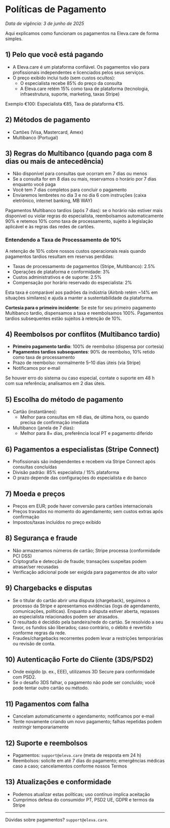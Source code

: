 # Políticas de Pagamento

_Data de vigência: 3 de junho de 2025_

Aqui explicamos como funcionam os pagamentos na Eleva.care de forma simples.

## 1) Pelo que você está pagando

- A Eleva.care é um plataforma confiável. Os pagamentos vão para profissionais independentes e licenciados pelos seus serviços.
- O preço exibido inclui tudo (sem custos ocultos):
  - O especialista recebe 85% do preço da consulta
  - A Eleva.care retém 15% como taxa de plataforma (tecnologia, infraestrutura, suporte, marketing, taxas Stripe)

Exemplo €100: Especialista €85, Taxa de plataforma €15.

## 2) Métodos de pagamento

- Cartões (Visa, Mastercard, Amex)
- Multibanco (Portugal)

## 3) Regras do Multibanco (quando paga com 8 dias ou mais de antecedência)

- Não disponível para consultas que ocorram em 7 dias ou menos
- Se a consulta for em 8 dias ou mais, reservamos o horário por 7 dias enquanto você paga
- Você tem 7 dias completos para concluir o pagamento
- Enviaremos lembretes no dia 3 e no dia 6 com instruções (caixa eletrônico, internet banking, MB WAY)

Pagamentos Multibanco tardios (após 7 dias): se o horário não estiver mais disponível ou violar regras do especialista, reembolsamos automaticamente 90% e retemos 10% como taxa de processamento, sujeito à legislação aplicável e às regras das redes de cartões.

### Entendendo a Taxa de Processamento de 10%

A retenção de 10% cobre nossos custos operacionais reais quando pagamentos tardios resultam em reservas perdidas:

- Taxas de processamento de pagamentos (Stripe, Multibanco): 2.5%
- Operações de plataforma e conformidade: 3%
- Custos administrativos e de suporte: 2.5%
- Compensação por horário reservado do especialista: 2%

Esta taxa é comparável aos padrões da indústria (Airbnb retém ~14% em situações similares) e ajuda a manter a sustentabilidade da plataforma.

**Cortesia para o primeiro incidente**: Se este for seu primeiro pagamento Multibanco tardio, dispensamos a taxa e reembolsamos 100%. Pagamentos tardios subsequentes estão sujeitos à retenção de 10%.

## 4) Reembolsos por conflitos (Multibanco tardio)

- **Primeiro pagamento tardio**: 100% de reembolso (dispensa por cortesia)
- **Pagamentos tardios subsequentes**: 90% de reembolso, 10% retido como taxa de processamento
- Prazo de reembolso: normalmente 5–10 dias úteis (via Stripe)
- Notificamos por e‑mail

Se houver erro do sistema ou caso especial, contate o suporte em 48 h com sua referência; analisamos em 2 dias úteis.

## 5) Escolha do método de pagamento

- Cartão (instantâneo):
  - Melhor para consultas em ≤8 dias, de última hora, ou quando precisa de confirmação imediata
- Multibanco (janela de 7 dias):
  - Melhor para 8+ dias, preferência local PT e pagamento diferido

## 6) Pagamentos a especialistas (Stripe Connect)

- Profissionais são independentes e recebem via Stripe Connect após consultas concluídas
- Divisão padrão: 85% especialista / 15% plataforma
- O prazo depende das configurações do especialista e do banco

## 7) Moeda e preços

- Preços em EUR; pode haver conversão para cartões internacionais
- Preços travados no momento do agendamento; sem custos extras após confirmação
- Impostos/taxas incluídos no preço exibido

## 8) Segurança e fraude

- Não armazenamos números de cartão; Stripe processa (conformidade PCI DSS)
- Criptografia e detecção de fraude; transações suspeitas podem atrasar/ser recusadas
- Verificação adicional pode ser exigida para pagamentos de alto valor

## 9) Chargebacks e disputas

- Se o titular do cartão abrir uma disputa (chargeback), seguimos o processo da Stripe e apresentamos evidências (logs de agendamento, comunicações, políticas). Enquanto a disputa estiver aberta, repasses ao especialista relacionados podem ser atrasados.
- O resultado é decidido pela bandeira/rede do cartão. Se resolvido a seu favor, os fundos são liberados; caso contrário, o débito é revertido conforme regras da rede.
- Fraudes/chargebacks recorrentes podem levar a restrições temporárias ou revisão de conta.

## 10) Autenticação Forte do Cliente (3DS/PSD2)

- Onde exigido (p. ex., EEE), utilizamos 3D Secure para conformidade com PSD2.
- Se o desafio 3DS falhar, o pagamento não pode ser concluído; você pode tentar outro cartão ou método.

## 11) Pagamentos com falha

- Cancelam automaticamente o agendamento; notificamos por e‑mail
- Tente novamente criando um novo pagamento; falhas repetidas podem restringir temporariamente

## 12) Suporte e reembolsos

- Pagamentos: `support@eleva.care` (meta de resposta em 24 h)
- Reembolsos: solicite em até 7 dias do pagamento; emergências médicas caso a caso; cancelamentos conforme nossos Termos

## 13) Atualizações e conformidade

- Podemos atualizar estas políticas; uso contínuo implica aceitação
- Cumprimos defesa do consumidor PT, PSD2 UE, GDPR e termos da Stripe

---

Dúvidas sobre pagamentos? `support@eleva.care`.
